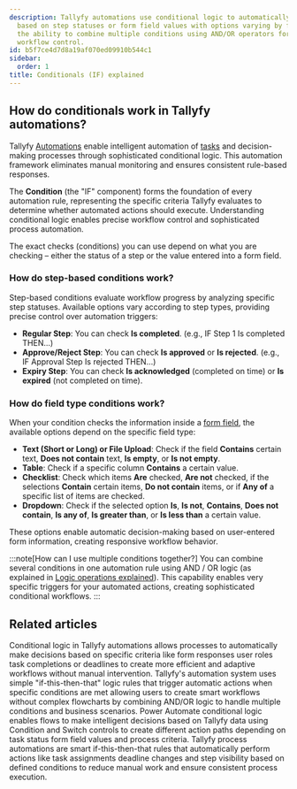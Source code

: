 ```yaml
---
description: Tallyfy automations use conditional logic to automatically trigger actions
  based on step statuses or form field values with options varying by field type and
  the ability to combine multiple conditions using AND/OR operators for sophisticated
  workflow control.
id: b5f7ce4d7d8a19af070ed09910b544c1
sidebar:
  order: 1
title: Conditionals (IF) explained
---
```


## How do conditionals work in Tallyfy automations?

Tallyfy [Automations](/products/pro/documenting/templates/automations/) enable intelligent automation of [tasks](/products/pro/tracking-and-tasks/tasks/) and decision-making processes through sophisticated conditional logic. This automation framework eliminates manual monitoring and ensures consistent rule-based responses.

The **Condition** (the "IF" component) forms the foundation of every automation rule, representing the specific criteria Tallyfy evaluates to determine whether automated actions should execute. Understanding conditional logic enables precise workflow control and sophisticated process automation.

The exact checks (conditions) you can use depend on what you are checking – either the status of a step or the value entered into a form field.

### How do step-based conditions work?

Step-based conditions evaluate workflow progress by analyzing specific step statuses. Available options vary according to step types, providing precise control over automation triggers:

- **Regular Step**: You can check **Is completed**. (e.g., IF Step 1 Is completed THEN...)
- **Approve/Reject Step**: You can check **Is approved** or **Is rejected**. (e.g., IF Approval Step Is rejected THEN...)
- **Expiry Step**: You can check **Is acknowledged** (completed on time) or **Is expired** (not completed on time).

### How do field type conditions work?

When your condition checks the information inside a [form field](/products/pro/tracking-and-tasks/tasks/what-are-form-fields-in-tallyfy/), the available options depend on the specific field type:

- **Text (Short or Long) or File Upload**: Check if the field **Contains** certain text, **Does not contain** text, **Is empty**, or **Is not empty**.
- **Table**: Check if a specific column **Contains** a certain value.
- **Checklist**: Check which items **Are** checked, **Are not** checked, if the selections **Contain** certain items, **Do not contain** items, or if **Any of** a specific list of items are checked.
- **Dropdown**: Check if the selected option **Is**, **Is not**, **Contains**, **Does not contain**, **Is any of**, **Is greater than**, or **Is less than** a certain value.

These options enable automatic decision-making based on user-entered form information, creating responsive workflow behavior.

:::note[How can I use multiple conditions together?]
You can combine several conditions in one automation rule using AND / OR logic (as explained in [Logic operations explained](/products/pro/documenting/templates/automations/logic-explained/)). This capability enables very specific triggers for your automated actions, creating sophisticated conditional workflows.
:::


## Related articles
<CardGrid>
<LinkTitleCard header="<b>Automations > Conditionals</b>" href="/products/pro/documenting/templates/automations/conditionals/" > Conditional logic in Tallyfy automations allows processes to automatically make decisions based on specific criteria like form responses user roles task completions or deadlines to create more efficient and adaptive workflows without manual intervention. </LinkTitleCard>
<LinkTitleCard header="<b>Automations > Logic operations explained</b>" href="/products/pro/documenting/templates/automations/logic-explained/" > Tallyfy's automation system uses simple "if-this-then-that" logic rules that trigger automatic actions when specific conditions are met allowing users to create smart workflows without complex flowcharts by combining AND/OR logic to handle multiple conditions and business scenarios. </LinkTitleCard>
<LinkTitleCard header="<b>Power Automate > Using conditional logic in Power Automate</b>" href="/products/pro/integrations/middleware/power-automate/using-conditional-logic-in-power-automate/" > Power Automate conditional logic enables flows to make intelligent decisions based on Tallyfy data using Condition and Switch controls to create different action paths depending on task status form field values and process criteria. </LinkTitleCard>
<LinkTitleCard header="<b>Templates > Automations</b>" href="/products/pro/documenting/templates/automations/" > Tallyfy process automations are smart if-this-then-that rules that automatically perform actions like task assignments deadline changes and step visibility based on defined conditions to reduce manual work and ensure consistent process execution. </LinkTitleCard>
</CardGrid>